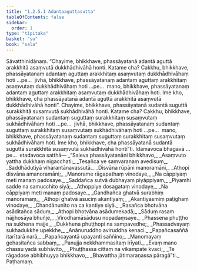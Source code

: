 ```yaml
---
title: "1.2.5.1 Adantaaguttasutta"
tableOfContents: false
sidebar:
  order: 1
type: "tipitaka"
basket: "su"
book: "sala"
---
```



<DynamicBreadcrumb />

<Division number="94" book="sala" bookNo="13" page="293">

<Paragraph number="456" book="sala">
Sāvatthinidānaṃ. “Chayime, bhikkhave, phassāyatanā adantā aguttā arakkhitā asaṃvutā dukkhādhivāhā honti. Katame cha? Cakkhu, bhikkhave, phassāyatanaṃ adantaṃ aguttaṃ arakkhitaṃ asaṃvutaṃ dukkhādhivāhaṃ hoti …pe…  jivhā, bhikkhave, phassāyatanaṃ adantaṃ aguttaṃ arakkhitaṃ asaṃvutaṃ dukkhādhivāhaṃ hoti …pe…  mano, bhikkhave, phassāyatanaṃ adantaṃ aguttaṃ arakkhitaṃ asaṃvutaṃ dukkhādhivāhaṃ hoti. Ime kho, bhikkhave, cha phassāyatanā adantā aguttā arakkhitā asaṃvutā dukkhādhivāhā honti”.
</Paragraph>

<Paragraph number="457" book="sala">
Chayime, bhikkhave, phassāyatanā sudantā suguttā surakkhitā susaṃvutā sukhādhivāhā honti. Katame cha? Cakkhu, bhikkhave, phassāyatanaṃ sudantaṃ suguttaṃ surakkhitaṃ susaṃvutaṃ sukhādhivāhaṃ hoti …pe…  jivhā, bhikkhave, phassāyatanaṃ sudantaṃ suguttaṃ surakkhitaṃ susaṃvutaṃ sukhādhivāhaṃ hoti …pe…  mano, bhikkhave, phassāyatanaṃ sudantaṃ suguttaṃ surakkhitaṃ susaṃvutaṃ sukhādhivāhaṃ hoti. Ime kho, bhikkhave, cha phassāyatanā sudantā suguttā surakkhitā susaṃvutā sukhādhivāhā hontī”ti. Idamavoca bhagavā …pe…  etadavoca satthā—
</Paragraph>

<Paragraph number="458" type="verses" book="sala">
_“Saḷeva phassāyatanāni bhikkhavo,_  
_Asaṃvuto yattha dukkhaṃ nigacchati;_  
_Tesañca ye saṃvaraṇaṃ avedisuṃ,_  
_Saddhādutiyā viharantānavassutā._  

</Paragraph>

<Paragraph number="459" type="verses" book="sala">
_Disvāna rūpāni manoramāni,_  
_Athopi disvāna amanoramāni;_  
_Manorame rāgapathaṃ vinodaye,_  
_Na cāppiyaṃ meti manaṃ padosaye._  

</Paragraph>

<Paragraph number="460" type="verses" book="sala">
_Saddañca sutvā dubhayaṃ piyāppiyaṃ,_  
_Piyamhi sadde na samucchito siyā;_  
_Athoppiye dosagataṃ vinodaye,_  
_Na cāppiyaṃ meti manaṃ padosaye._  

</Paragraph>

<Paragraph number="461" type="verses" book="sala">
_Gandhañca ghatvā surabhiṃ manoramaṃ,_  
_Athopi ghatvā asuciṃ akantiyaṃ;_  
_Akantiyasmiṃ paṭighaṃ vinodaye,_  
_Chandānunīto na ca kantiye siyā._  

</Paragraph>

<Paragraph number="462" type="verses" book="sala">
_Rasañca bhotvāna asāditañca sāduṃ,_  
_Athopi bhotvāna asādumekadā;_  
_Sāduṃ rasaṃ nājjhosāya bhuñje,_  
_Virodhamāsādusu nopadaṃsaye._  

</Paragraph>

<Paragraph number="463" type="verses" book="sala">
_Phassena phuṭṭho na sukhena majje,_  
_Dukkhena phuṭṭhopi na sampavedhe;_  
_Phassadvayaṃ sukhadukkhe upekkhe,_  
_Anānuruddho aviruddha kenaci._  

</Paragraph>

<Paragraph number="464" type="verses" book="sala">
_Papañcasaññā itarītarā narā,_  
_Papañcayantā upayanti saññino;_  
_Manomayaṃ gehasitañca sabbaṃ,_  
_Panujja nekkhammasitaṃ irīyati._  

</Paragraph>

<Paragraph number="465" type="verses" book="sala">
_Evaṃ mano chassu yadā subhāvito,_  
_Phuṭṭhassa cittaṃ na vikampate kvaci;_  
_Te rāgadose abhibhuyya bhikkhavo,_  
_Bhavattha jātimaraṇassa pāragā”ti._  


</Paragraph>
</Division>

<Paragraph number="466" type="center" book="sala">
Paṭhamaṃ.
</Paragraph>